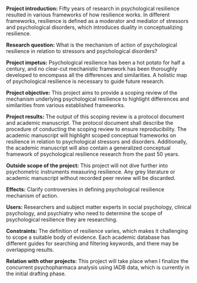 **Project introduction:** Fifty years of research in psychological resilience resulted in various frameworks of how resilience works. In different frameworks, resilience is defined as a moderator and mediator of stressors and psychological disorders, which introduces duality in conceptualizing resilience.

**Research question:** What is the mechanism of action of psychological resilience in relation to stressors and psychological disorders?

**Project impetus:** Psychological resilience has been a hot potato for half a century, and no clear-cut mechanistic framework has been thoroughly developed to encompass all the differences and similarities. A holistic map of psychological resilience is necessary to guide future research.

**Project objective:** This project aims to provide a scoping review of the mechanism underlying psychological resilience to highlight differences and similarities from various established frameworks.

**Project results:** The output of this scoping review is a protocol document and academic manuscript. The protocol document shall describe the procedure of conducting the scoping review to ensure reproducibility. The academic manuscript will highlight scoped conceptual frameworks on resilience in relation to psychological stressors and disorders. Additionally, the academic manuscript will also contain a generalized conceptual framework of psychological resilience research from the past 50 years.

**Outside scope of the project:** This project will not dive further into psychometric instruments measuring resilience. Any grey literature or academic manuscript without recorded peer review will be discarded.

**Effects:** Clarify controversies in defining psychological resilience mechanism of action.

**Users:** Researchers and subject matter experts in social psychology, clinical psychology, and psychiatry who need to determine the scope of psychological resilience they are researching.

**Constraints:** The definition of resilience varies, which makes it challenging to scope a suitable body of evidence. Each academic database has different guides for searching and filtering keywords, and there may be overlapping results.

**Relation with other projects:** This project will take place when I finalize the concurrent psychopharmaca analysis using IADB data, which is currently in the initial drafting phase.

